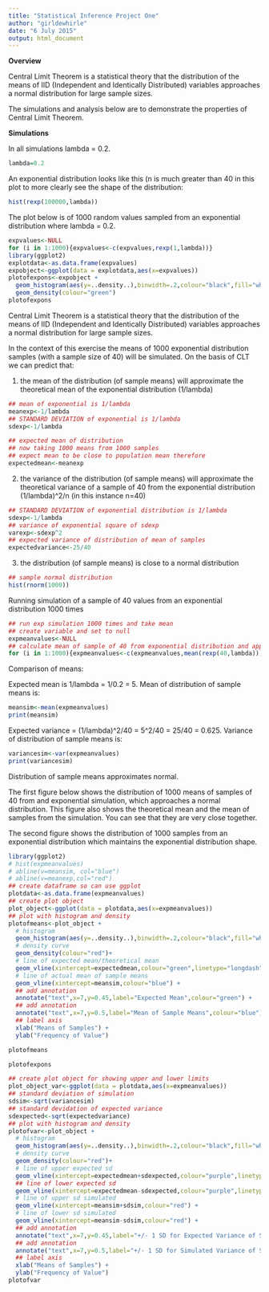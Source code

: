 ```yaml
---
title: "Statistical Inference Project One"
author: "girldewhirle"
date: "6 July 2015"
output: html_document
---
```


**Overview**

Central Limit Theorem is a statistical theory that the distribution of the means of IID (Independent and Identically Distributed) variables approaches a normal distribution for large sample sizes.

The simulations and analysis below are to demonstrate the properties of Central Limit Theorem.

**Simulations**

In all simulations lambda = 0.2.

```r
lambda=0.2
```

An exponential distribution looks like this (n is much greater than 40 in this plot to more clearly see the shape of the distribution:

```r
hist(rexp(100000,lambda))
```

The plot below is of 1000 random values sampled from an exponential distribution where lambda = 0.2.

```r
expvalues<-NULL
for (i in 1:1000){expvalues<-c(expvalues,rexp(1,lambda))}
library(ggplot2)
explotdata<-as.data.frame(expvalues)
expobject<-ggplot(data = explotdata,aes(x=expvalues))
plotofexpons<-expobject +
  geom_histogram(aes(y=..density..),binwidth=.2,colour="black",fill="white")+
  geom_density(colour="green")
plotofexpons
```

Central Limit Theorem is a statistical theory that the distribution of the means of IID (Independent and Identically Distributed) variables approaches a normal distribution for large sample sizes.

In the context of this exercise the means of 1000 exponential distribution samples (with a sample size of 40) will be simulated.  On the basis of CLT we can predict that:

1) the mean of the distribution (of sample means) will approximate the theoretical mean of the exponential distribution (1/lambda)

```r
## mean of exponential is 1/lambda
meanexp<-1/lambda
## STANDARD DEVIATION of exponential is 1/lambda
sdexp<-1/lambda

## expected mean of distribution
## now taking 1000 means from 1000 samples
## expect mean to be close to population mean therefore
expectedmean<-meanexp
```

2) the variance of the distribution (of sample means) will approximate the theoretical variance of a sample of 40 from the exponential distribution (1/lambda)^2/n (in this instance n=40)

```r
## STANDARD DEVIATION of exponential distribution is 1/lambda
sdexp<-1/lambda
## variance of exponential square of sdexp
varexp<-sdexp^2
## expected variance of distribution of mean of samples
expectedvariance<-25/40

```

3) the distribution (of sample means) is close to a normal distribution

```r
## sample normal distribution
hist(rnorm(1000))
```

Running simulation of a sample of 40 values from an exponential distribution 1000 times
```r
## run exp simulation 1000 times and take mean
## create variable and set to null
expmeanvalues<-NULL
## calculate mean of sample of 40 from exponential distribution and append to variable
for (i in 1:1000){expmeanvalues<-c(expmeanvalues,mean(rexp(40,lambda)))}
```

Comparison of means:

Expected mean is 1/lambda = 1/0.2 = 5.  Mean of distribution of sample means is:
```r
meansim<-mean(expmeanvalues)
print(meansim)
```

Expected variance = (1/lambda)^2/40 = 5^2/40 = 25/40 = 0.625.  Variance of distribution of sample means is:
```r
variancesim<-var(expmeanvalues)
print(variancesim)
```

Distribution of sample means approximates normal.

The first figure below shows the distribution of 1000 means of samples of 40 from and exponential simulation, which approaches a normal distribution.  This figure also shows the theoretical mean and the mean of samples from the simulation.  You can see that they are very close together.

The second figure shows the distribution of 1000 samples from an exponential distribution which maintains the exponential distribution shape.
```r
library(ggplot2)
# hist(expmeanvalues)
# abline(v=meansim, col="blue")
# abline(v=meanexp,col="red")
## create dataframe so can use ggplot
plotdata<-as.data.frame(expmeanvalues)
## create plot object
plot_object<-ggplot(data = plotdata,aes(x=expmeanvalues))
## plot with histogram and density
plotofmeans<-plot_object + 
  # histogram
  geom_histogram(aes(y=..density..),binwidth=.2,colour="black",fill="white") +
  # density curve
  geom_density(colour="red")+
  # line of expected mean/theoretical mean
  geom_vline(xintercept=expectedmean,colour="green",linetype="longdash") +
  # line of actual mean of sample means
  geom_vline(xintercept=meansim,colour="blue") + 
  ## add annotation
  annotate("text",x=7,y=0.45,label="Expected Mean",colour="green") +
  ## add annotation
  annotate("text",x=7,y=0.5,label="Mean of Sample Means",colour="blue") +
  ## label axis
  xlab("Means of Samples") +
  ylab("Frequency of Value")

```

```r
plotofmeans
```

```r
plotofexpons
```

```r
## create plot object for showing upper and lower limits
plot_object_var<-ggplot(data = plotdata,aes(x=expmeanvalues))
## standard deviation of simulation
sdsim<-sqrt(variancesim)
## standard devidation of expected variance
sdexpected<-sqrt(expectedvariance)
## plot with histogram and density
plotofvar<-plot_object + 
  # histogram
  geom_histogram(aes(y=..density..),binwidth=.2,colour="black",fill="white") +
  # density curve
  geom_density(colour="red")+
  # line of upper expected sd
  geom_vline(xintercept=expectedmean+sdexpected,colour="purple",linetype="longdash") +
  ## line of lower expected sd
  geom_vline(xintercept=expectedmean-sdexpected,colour="purple",linetype="longdash") +
  # line of upper sd simulated
  geom_vline(xintercept=meansim+sdsim,colour="red") + 
  # line of lower sd simulated
  geom_vline(xintercept=meansim-sdsim,colour="red") +
  ## add annotation
  annotate("text",x=7,y=0.45,label="+/- 1 SD for Expected Variance of Sample",colour="purple", size = 3.0) +
  ## add annotation
  annotate("text",x=7,y=0.5,label="+/- 1 SD for Simulated Variance of Sample Means",colour="Red",size=3.0) +
  ## label axis
  xlab("Means of Samples") +
  ylab("Frequency of Value")
plotofvar
```

